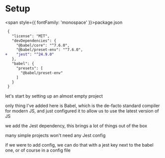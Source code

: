 
<Slide>

# Setup

<span style={{ fontFamily: 'monospace' }}>package.json</span>

```diff
 {
   "license": "MIT",
   "devDependencies": {
     "@babel/core": "^7.6.0",
     "@babel/preset-env": "^7.6.0",
+    "jest": "^24.9.0"
   },
   "babel": {
     "presets": [
       "@babel/preset-env"
     ]
   }
 }
```

</Slide>

<Notes>

let's start by setting up an almost empty project

only thing I've added here is Babel, which is the de-facto standard compiler for modern JS, and just configured it to allow us to use the latest version of JS

we add the Jest dependency, this brings a lot of things out of the box

many simple projects won't need any Jest config

if we were to add config, we can do that with a jest key next to the babel one, or of course in a config file

</Notes>

